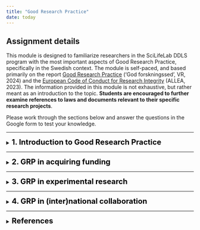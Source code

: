 ```yaml
---
title: "Good Research Practice"
date: today
---
```



::: {.callout-note icon=false}

## Assignment details

This module is designed to familiarize researchers in the SciLifeLab DDLS program with the most important aspects of Good Research Practice, specifically in the Swedish context. The module is self-paced, and based primarily on the report [Good Research Practice](https://www.vr.se/uppdrag/etik/god-forskningssed---ny-utgava.html) ('God forskningssed', VR, 2024) and the [European Code of Conduct for Research Integrity](https://allea.org/wp-content/uploads/2023/06/European-Code-of-Conduct-Revised-Edition-2023.pdf)  (ALLEA, 2023). The information provided in this module is not exhaustive, but rather meant as an introduction to the topic. **Students are encouraged to further examine references to laws and documents relevant to their specific research projects**.  

Please work through the sections below and answer the questions in the Google form to test your knowledge. 
:::  

---  
  
<details>
<summary><span style="font-size: 20px; font-weight: bold; color: black;">1.	Introduction to Good Research Practice</span></summary>
<br>
Good research practice (GRP) is defined as “**the collective ethical criteria on how good research should be conducted**” [(VR, 2017)](https://www.vr.se/uppdrag/etik/god-forskningssed---ny-utgava.html), and encompasses a range of ethical standards and guidelines that govern the conduct of research across disciplines. Adhering to GRP while conducting research is crucial, as it ensures the credibility and reliability of research findings, fosters the public’s trust in science, upholds the ethical treatment of research subjects, and respects the broader societal impact of scholarly work. Thus, conducting high quality research requires adherence to GRP [(VR, 2017)](https://www.vr.se/uppdrag/etik/god-forskningssed---ny-utgava.html).

In Sweden, the responsibility of researchers to follow GRP is enshrined in **national legislation**, such as:  

- [Law 2019:504. the Act on Responsibility for Good Research Practice and the Examination of Research Misconduct ('lagen om ansvar för god forskningssed och prövning av oredlighet i forskning')](https://www.riksdagen.se/sv/dokument-och-lagar/dokument/svensk-forfattningssamling/lag-2019504-om-ansvar-for-god-forskningssed-och_sfs-2019-504/)  

Swedish researchers are further expected to adhere to a set of **well-established, non-legally-binding research integrity and ethics guidelines**, most notably:  

- [Good Research Practice ('God Forskningssed')](https://www.vr.se/uppdrag/etik/god-forskningssed---ny-utgava.html)  
- [The European Code of Conduct for Research Integrity](https://allea.org/wp-content/uploads/2023/06/European-Code-of-Conduct-Revised-Edition-2023.pdf)  

and also **documents** such as:  

- [the Declaration of Helsinki](https://www.wma.net/policies-post/wma-declaration-of-helsinki/)  
- [the Nagoya Protocol](https://www.cbd.int/abs/text/default.shtml)

Finally, many research institutions have formulated **codes of conducts** they expect all employees to adhere to, for example:  

- [SciLifeLabs code of conduct](https://www.scilifelab.se/code-of-conduct/)   

**Adhering to GRP as a researcher means not only refraining from violating these laws and guidelines, but also practicing research with a keen awareness of applicable regulations, as well as relying on personal moral judgement.**   

The responsibility for upholding GRP is shared by all actors in research performing organizations. On a higher level, it is up to the research performing organization to create a good research environment, for example by ([SUHF, 2023](https://suhf.se/app/uploads/2023/09/REK-2020-3-REV-Vagledning-for-larosatens-arbete-med-att-forebygga-hantera-och-folja-upp-misstankar-om-avvikelser-fran-god-forskningssed-REVIDERAD-2023.pdf)): 

-	Training and mentoring in GRP 
-	Supporting functions (e.g. guidelines)
-	Infrastructure and (technical) support (e.g. clear procedures)
-	Incentive structures  

It is also the responsibility of the research performing organization to ensure academic freedom for individual researchers, a protection that is enshrined in Swedish law ([Law 1992:1434. The higher education act ('Högskolelag')](https://www.riksdagen.se/sv/dokument-och-lagar/dokument/svensk-forfattningssamling/hogskolelag-19921434_sfs-1992-1434/)). However, this academic freedom comes with the responsibility for individual researchers to uphold research integrity ([Section 4 of Law 2019:504](https://www.riksdagen.se/sv/dokument-och-lagar/dokument/svensk-forfattningssamling/lag-2019504-om-ansvar-for-god-forskningssed-och_sfs-2019-504/)). GRP is not uniform across all fields; ethical considerations and legal requirements may vary depending on the subject area. **It is thus the researchers own responsibility to ensure familiarity with regulations and guidelines, continuously update knowledge when changes occur, and understand how these principles are applied in specific research areas.**   

You as a researcher much have:   
  
-	good knowledge of the framework and starting points for GRP  
-	the ability to apply principles and rules in practice and with regard to various legitimate interests and demands   
-	good professional judgment   
-	good research habits   
-	the ability to resist temptations and undue influence   
-	the ability to handle ethical challenges  

  
*The following chapters will outline how to follow GRP throughout a scholarly investigation, from acquiring funding, to the experimental phase, to collaborating (inter)nationally, to publishing and reviewing. Also contain an overview research misconduct and the procedure for those accused.* 
</details>
  
---    
  
<details>
<summary><span style="font-size: 20px; font-weight: bold; color: black;">2. GRP in acquiring funding</span></summary>  
<br>  
GRP extends to the **responsible and ethical use of research funding and resources**. Researchers must strive to:  

- maximize the value of research while minimizing waste of time and resources      
- avoid unnecessary harm, risk, or suffering  

Funding applications should clearly demonstrate how the proposed research has the potential to generate valuable knowledge and/or societal benefit. Conducting research with no such potential is inconsistent with GRP.  
    
When applying for grants, such as those offered by e.g. [the Swedish Research Council (Vetenskapsrådet)](https://www.vr.se), [Horizon Europe](https://research-and-innovation.ec.europa.eu/funding/funding-opportunities/funding-programmes-and-open-calls/horizon-europe_en), and [the ERC](https://erc.europa.eu/apply-grant), researchers must reflect on ethical aspects early in the planning phase of their projects. Applications must address both **legal requirements** and **broader ethical considerations**. This includes:  

- identifying potential ethical challenges
- describing how ethical issues will be managed
- describing how compliance with relevant regulations will be ensured
- justifying why the research should be conducted   

See e.g. [VR](https://www.vr.se/english/applying-for-funding/requirements-terms-and-conditions/conducting-ethical-research.html), [Horizon Europe](https://ec.europa.eu/info/funding-tenders/opportunities/docs/2021-2027/common/guidance/how-to-complete-your-ethics-self-assessment_en.pdf), and [ERC](https://erc.europa.eu/manage-your-project/ethics-guidance) for requirements surrounding ethical reflections in grant proposals.   
 
**Adhering to ethical standards in funding applications is thus essential for fostering trust and accountability in research. By addressing ethical issues transparently and comprehensively, researchers contribute to the responsible use of funding and uphold the integrity of the research process.** 
    
</details>  
  
---  

<details>
<summary><span style="font-size: 20px; font-weight: bold; color: black;">3. GRP in experimental research </span></summary>  
<br>  
Coming soon
</br>
</details>   

---    

<details>
<summary><span style="font-size: 20px; font-weight: bold; color: black;">4. GRP in (inter)national collaboration </span></summary>  
<br>    

#### Collaboration with non-academic actors in society   
Researchers in a wide variety of fields collaborate with non-academic societal actors to address complex societal challenges, co-create knowledge, develop innovative solutions, and ensure that research outcomes have practical applications and tangible benefits for communities, industries, and policymakers. These collaborations with societal actors require special attention to ensure:
•	A clear division of responsibilities
•	Monitoring how research affects operations of the involved organizations beyond the primary research object
•	Sensitivity to power imbalances or conflicts that could affect the research or stakeholders.

#### International collaboration  
In addition to collaborating with societal actors, many researchers collaborate internationally to exchange knowledge and/or material. Research conducted across borders requires adherence to regulations of all involved countries, as well as a nuanced understanding of cultural, political, and economic differences. In order to ensure “responsible internationalization”, researchers and research performing organizations must: CHECK REFERENCES
https://www.globalcodeofconduct.org/wp-content/uploads/2023/06/The_TRUST_Code.pdf
https://suhf.se/app/uploads/2023/04/SUHF-Checklist-Global-Responsible-Engagement-REC.-2023-4-230411-REVISED.pdf TRUST Code (2023). Global Code of Conduct for Research in Resource-Poor Settings. SUHF Checklist (2023). Global Responsible Engagement REC.

1.	Identify and apply relevant ethical principles and regulations for each collaboration, ensuring proper planning in accordance with these standards.
2.	Avoid so called “ethical dumping”, ensuring research outside Sweden respects Swedish ethical guidelines even when local regulations are more permissive (TRUST Code, 2023), thereby protecting humans, animals, and the environment.
3.	Clearly define issues of ownership and responsibility for material (including data), and how participants' intellectual property rights will be protected 
4.	Establish mechanisms to address conflicts and deviations from good research practice
When using genetic resources or traditional knowledge from abroad, compliance with the Nagoya Protocol, EU ABS Regulation (EU Access and Benefit Sharing Regulation 511/2014), and national laws is mandatory. Researchers must document and verify access under the supplier country's rules, using tools like the EU DECLARE platform for due diligence.
These practices foster responsible research that respects global ethical standards and promotes trust across borders.

</details>   

---   

<details>
<summary><span style="font-size: 20px; font-weight: bold; color: black;">References</span></summary>

#### Laws  
- [Law 2019:504. the Act on Responsibility for Good Research Practice and the Examination of Research Misconduct](https://www.riksdagen.se/sv/dokument-och-lagar/dokument/svensk-forfattningssamling/lag-2019504-om-ansvar-for-god-forskningssed-och_sfs-2019-504/) 'lagen 2019:504 om ansvar för god forskningssed och prövning av oredlighet i forskning', Utbildningsdepartement, 2019   
- [Law 1992:1434. The higher education act](https://www.riksdagen.se/sv/dokument-och-lagar/dokument/svensk-forfattningssamling/hogskolelag-19921434_sfs-1992-1434/)'Högskolelag',Utbildningsdepartement, 1992   

#### Reports    
- [Good Research Practice](https://www.vr.se/uppdrag/etik/god-forskningssed---ny-utgava.html) 'God forskningssed', VR, 2024 
- [European Code of Conduct for Research Integrity](https://allea.org/wp-content/uploads/2023/06/European-Code-of-Conduct-Revised-Edition-2023.pdf) ALLEA, 2023    
- [the Declaration of Helsinki](https://www.wma.net/policies-post/wma-declaration-of-helsinki/) World Medical Association, 2024   
- [the Nagoya Protocol](https://www.cbd.int/abs/text/default.shtml) Convention on Biological Diversity, 2010   
- [SciLifeLabs code of conduct](https://www.scilifelab.se/code-of-conduct/) SciLifeLab Operations Office, 2023    
- [Guidance for higher education institutions' work to prevent, manage and follow up on suspected deviations from good research practice](https://suhf.se/app/uploads/2023/09/REK-2020-3-REV-Vagledning-for-larosatens-arbete-med-att-forebygga-hantera-och-folja-upp-misstankar-om-avvikelser-fran-god-forskningssed-REVIDERAD-2023.pdf) 'Vägledning för lärosätens arbete med att förebygga, hantera och följa upp misstankar om avvikelser från god forskningssed' SUHF, 2023    

<!-- 
### Website

<details>
<summary>View Websites</summary>
<br>

#### a
- [allencompassingtrip.com](https://www.allencompassingtrip.com/)
- [alonetone](https://alonetone.com/)
- [askubuntu](https://askubuntu.com/)
- [audiotrails.io](https://audiotrails.io/)

#### b
- [basecamp](https://basecamp.com/)
- [bookshop.org](https://bookshop.org/)
- [boxdrop.io](https://www.boxdrop.io/)

#### c
- [chaosmage.app](https://chaosmage.app/)
- [cookpad](https://cookpad.com/us)
- [coinbase](https://www.coinbase.com/)
- [CoinGecko](https://www.coingecko.com/en)
- [covidnearme](https://covidnearme.org/)
- [CrowdWorks.jp](https://crowdworks.jp/)

</details>

</details>

---

## Contributors

- Ineke Luijten <a href="https://orcid.org/0000-0001-5768-275X" rel="orcid"><img src="img/ORCID_Logomark.png" alt="" width="20" height="20"/></a>
- Sabina Anderberg <a href="https://orcid.org/0000-0002-3344-8130" rel="orcid"><img src="img/ORCID_Logomark.png" alt="" width="20" height="20"/></a>


## Reuse  

All materials from this session are available for re-use under <a href="https://creativecommons.org/licenses/by/4.0/" rel="orcid"><img src="img/CCBY4.0.png" alt="" height="20"/></a>


Please cite material as:   
   
> Ineke Luijten, Sabina Anderberg (2024) *Open Science in the Swedish context - session 1: Open Science in Sweden*. Retrieved from https://scilifelab-training.github.io/open-science/2505/Session1.html   

<br>
-->

